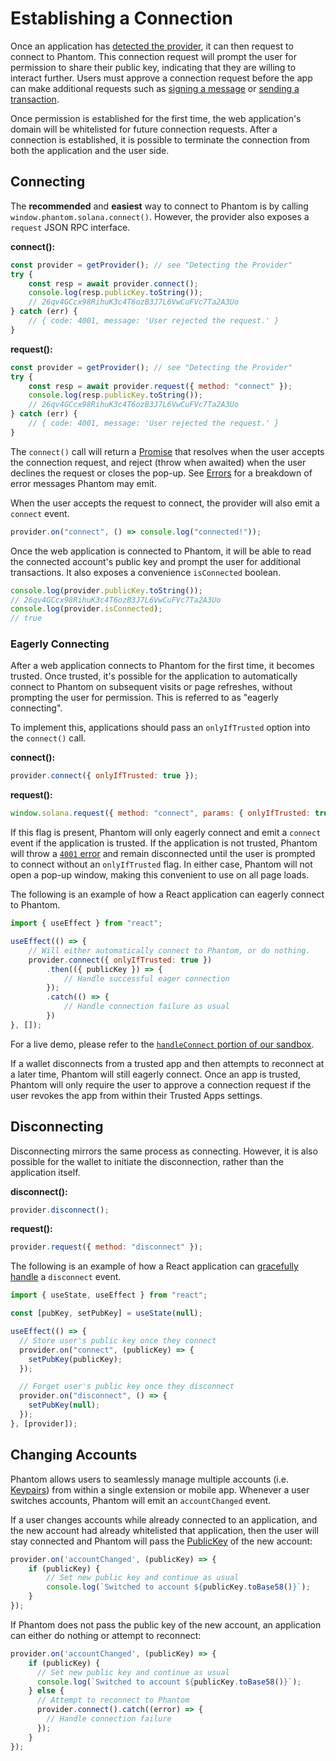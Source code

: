 # Establishing a Connection

Once an application has [detected the provider](detecting-the-provider.md), it can then request to connect to Phantom. This connection request will prompt the user for permission to share their public key, indicating that they are willing to interact further. Users must approve a connection request before the app can make additional requests such as [signing a message](signing-a-message.md) or [sending a transaction](sending-a-transaction.md).

Once permission is established for the first time, the web application's domain will be whitelisted for future connection requests. After a connection is established, it is possible to terminate the connection from both the application and the user side.

## Connecting

The **recommended** and **easiest** way to connect to Phantom is by calling `window.phantom.solana.connect()`. However, the provider also exposes a `request` JSON RPC interface.

**connect():**

```javascript
const provider = getProvider(); // see "Detecting the Provider"
try {
    const resp = await provider.connect();
    console.log(resp.publicKey.toString());
    // 26qv4GCcx98RihuK3c4T6ozB3J7L6VwCuFVc7Ta2A3Uo 
} catch (err) {
    // { code: 4001, message: 'User rejected the request.' }
}
```

**request():**

```javascript
const provider = getProvider(); // see "Detecting the Provider"
try {
    const resp = await provider.request({ method: "connect" });
    console.log(resp.publicKey.toString());
    // 26qv4GCcx98RihuK3c4T6ozB3J7L6VwCuFVc7Ta2A3Uo 
} catch (err) {
    // { code: 4001, message: 'User rejected the request.' }
}
```

The `connect()` call will return a [Promise](https://developer.mozilla.org/en-US/docs/Web/JavaScript/Reference/Global_Objects/Promise) that resolves when the user accepts the connection request, and reject (throw when awaited) when the user declines the request or closes the pop-up. See [Errors](errors.md) for a breakdown of error messages Phantom may emit.

When the user accepts the request to connect, the provider will also emit a `connect` event.

```javascript
provider.on("connect", () => console.log("connected!"));
```

Once the web application is connected to Phantom, it will be able to read the connected account's public key and prompt the user for additional transactions. It also exposes a convenience `isConnected` boolean.

```javascript
console.log(provider.publicKey.toString());
// 26qv4GCcx98RihuK3c4T6ozB3J7L6VwCuFVc7Ta2A3Uo 
console.log(provider.isConnected);
// true
```

### Eagerly Connecting

After a web application connects to Phantom for the first time, it becomes trusted. Once trusted, it's possible for the application to automatically connect to Phantom on subsequent visits or page refreshes, without prompting the user for permission. This is referred to as "eagerly connecting".

To implement this, applications should pass an `onlyIfTrusted` option into the `connect()` call.

**connect():**

```javascript
provider.connect({ onlyIfTrusted: true });
```

**request():**

```javascript
window.solana.request({ method: "connect", params: { onlyIfTrusted: true }});
```

If this flag is present, Phantom will only eagerly connect and emit a `connect` event if the application is trusted. If the application is not trusted, Phantom will throw a [`4001` error](errors.md) and remain disconnected until the user is prompted to connect without an `onlyIfTrusted` flag. In either case, Phantom will not open a pop-up window, making this convenient to use on all page loads.

The following is an example of how a React application can eagerly connect to Phantom.

```javascript
import { useEffect } from "react";

useEffect(() => {
    // Will either automatically connect to Phantom, or do nothing.
    provider.connect({ onlyIfTrusted: true })
        .then(({ publicKey }) => {
            // Handle successful eager connection
        });
        .catch(() => {
            // Handle connection failure as usual
        })
}, []);
```

For a live demo, please refer to the [`handleConnect` portion of our sandbox](https://github.com/phantom-labs/sandbox/blob/b57fdd0e65ce4f01290141a01e33d17fd2f539b9/src/App.tsx#L263).

If a wallet disconnects from a trusted app and then attempts to reconnect at a later time, Phantom will still eagerly connect. Once an app is trusted, Phantom will only require the user to approve a connection request if the user revokes the app from within their Trusted Apps settings.

## Disconnecting

Disconnecting mirrors the same process as connecting. However, it is also possible for the wallet to initiate the disconnection, rather than the application itself.

**disconnect():**

```javascript
provider.disconnect();
```

**request():**

```javascript
provider.request({ method: "disconnect" });
```

The following is an example of how a React application can [gracefully handle](https://github.com/phantom-labs/sandbox/blob/b57fdd0e65ce4f01290141a01e33d17fd2f539b9/src/App.tsx#L107) a `disconnect` event.

```javascript
import { useState, useEffect } from "react";

const [pubKey, setPubKey] = useState(null);

useEffect(() => {
  // Store user's public key once they connect
  provider.on("connect", (publicKey) => {
    setPubKey(publicKey);
  });

  // Forget user's public key once they disconnect
  provider.on("disconnect", () => {
    setPubKey(null);
  });
}, [provider]);
```

## Changing Accounts

Phantom allows users to seamlessly manage multiple accounts (i.e. [Keypairs](https://solana-labs.github.io/solana-web3.js/classes/Keypair.html)) from within a single extension or mobile app. Whenever a user switches accounts, Phantom will emit an `accountChanged` event.

If a user changes accounts while already connected to an application, and the new account had already whitelisted that application, then the user will stay connected and Phantom will pass the [PublicKey](https://solana-labs.github.io/solana-web3.js/classes/PublicKey.html) of the new account:

```javascript
provider.on('accountChanged', (publicKey) => {
    if (publicKey) {
        // Set new public key and continue as usual
        console.log(`Switched to account ${publicKey.toBase58()}`);
    } 
});
```

If Phantom does not pass the public key of the new account, an application can either do nothing or attempt to reconnect:

```javascript
provider.on('accountChanged', (publicKey) => {
    if (publicKey) {
      // Set new public key and continue as usual
      console.log(`Switched to account ${publicKey.toBase58()}`);
    } else {
      // Attempt to reconnect to Phantom
      provider.connect().catch((error) => {
        // Handle connection failure
      });
    }
});
```
